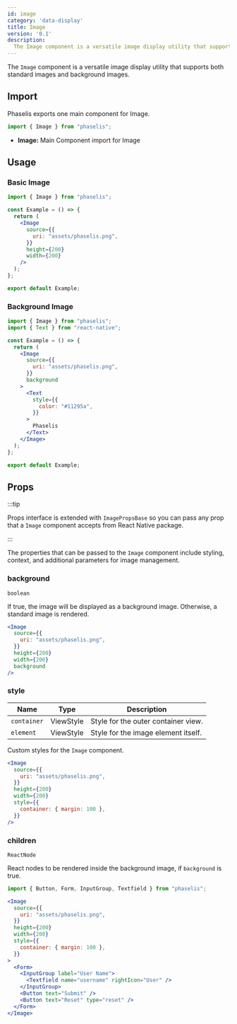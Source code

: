 ```yaml
---
id: image
category: 'data-display'
title: Image
version: '0.1'
description:
  The Image component is a versatile image display utility that supports both standard images and background images.
---
```


The `Image` component is a versatile image display utility that supports both standard images and background images.

## Import

Phaselis exports one main component for Image.

```js
import { Image } from "phaselis";
```

- **Image:** Main Component import for Image

## Usage

### Basic Image

```jsx
import { Image } from "phaselis";

const Example = () => {
  return (
    <Image
      source={{
        uri: "assets/phaselis.png",
      }}
      height={200}
      width={200}
    />
  );
};

export default Example;
```

### Background Image

```jsx
import { Image } from "phaselis";
import { Text } from "react-native";

const Example = () => {
  return (
    <Image
      source={{
        uri: "assets/phaselis.png",
      }}
      background
    >
      <Text
        style={{
          color: "#11295a",
        }}
      >
        Phaselis
      </Text>
    </Image>
  );
};

export default Example;
```

## Props

:::tip

Props interface is extended with `ImagePropsBase` so you can pass any prop that a `Image` component accepts from React Native package.

:::

The properties that can be passed to the `Image` component include styling, context, and additional parameters for image management.

### background
`boolean`

 If true, the image will be displayed as a background image. Otherwise, a standard image is rendered.

```jsx
<Image
  source={{
    uri: "assets/phaselis.png",
  }}
  height={200}
  width={200}
  background
/>
```

### style
| Name | Type | Description |
| ---- | ---- | ---- |
| `container` | ViewStyle | Style for the outer container view. |
| `element` | ViewStyle | Style for the image element itself. |

Custom styles for the `Image` component.

```jsx
<Image
  source={{
    uri: "assets/phaselis.png",
  }}
  height={200}
  width={200}
  style={{
    container: { margin: 100 },
  }}
/>
```

### children
`ReactNode`

React nodes to be rendered inside the background image, if `background` is true.
```jsx
import { Button, Form, InputGroup, Textfield } from "phaselis";
```
```jsx
<Image
  source={{
    uri: "assets/phaselis.png",
  }}
  height={200}
  width={200}
  style={{
    container: { margin: 100 },
  }}
>
  <Form>
    <InputGroup label="User Name">
      <Textfield name="username" rightIcon="User" />
    </InputGroup>
    <Button text="Submit" />
    <Button text="Reset" type="reset" />
  </Form>
</Image>
```


